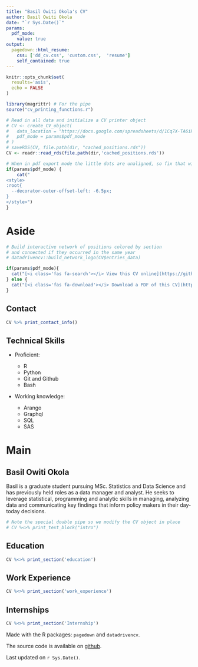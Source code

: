 ```yaml
---
title: "Basil Owiti Okola's CV"
author: Basil Owiti Okola
date: "`r Sys.Date()`"
params:
  pdf_mode:
    value: true
output:
  pagedown::html_resume:
    css: ['dd_cv.css', 'custom.css',  'resume']
    self_contained: true
---
```


```r
knitr::opts_chunk$set(
  results='asis', 
  echo = FALSE
)

library(magrittr) # For the pipe
source("cv_printing_functions.r")

# Read in all data and initialize a CV printer object
# CV <- create_CV_object(
#   data_location = "https://docs.google.com/spreadsheets/d/1Cq7X-TA6iR0ZVFOD5QkfGxvZOWg3Zz2XnwAMz4YMInE",  
#   pdf_mode = params$pdf_mode
# )
# saveRDS(CV, file.path(dir, "cached_positions.rds"))
CV <- readr::read_rds(file.path(dir,'cached_positions.rds'))
```


```r
# When in pdf export mode the little dots are unaligned, so fix that with some conditional CSS.
if(params$pdf_mode) {
    cat("
<style>
:root{
  --decorator-outer-offset-left: -6.5px;
}
</style>")
}
```


Aside
================================================================================

```r
# Build interactive network of positions colored by section
# and connected if they occurred in the same year
# datadrivencv::build_network_logo(CV$entries_data)
```


```r
if(params$pdf_mode){
  cat("[<i class='fas fa-search'></i> View this CV online](https://github.com/Bokola/Analysis/blob/master/CV%20with%20R/cv_Basil Owiti Okola.pdf)")
} else {
  cat("[<i class='fas fa-download'></i> Download a PDF of this CV](https://github.com/Bokola/Analysis/blob/master/CV%20with%20R/cv_Basil Owiti Okola.pdf)")
}
```

Contact {#contact}
--------------------------------------------------------------------------------

```r
CV %>% print_contact_info()
```



Technical Skills {#skills}
--------------------------------------------------------------------------------

- Proficient:

  - R
  - Python
  - Git and Github
  - Bash

- Working knowledge:

  - Arango
  - Graphql
  - SQL 
  - SAS 




Main
================================================================================

Basil Owiti Okola {#title}
--------------------------------------------------------------------------------

Basil is a graduate student pursuing MSc. Statistics and Data Science and has previously held roles as a data manager and analyst. He seeks to leverage statistical, programming and analytic skills in managing, analyzing data and communicating key findings that inform policy makers in their day-today decisions.

```r
# Note the special double pipe so we modify the CV object in place
# CV %<>% print_text_block("intro") 
```



Education {data-icon=graduation-cap data-concise=true}
--------------------------------------------------------------------------------

```r
CV %<>% print_section('education')
```



Work Experience {data-icon=laptop}
--------------------------------------------------------------------------------

```r
CV %<>% print_section('work_experience')
```



Internships {data-icon=chalkboard-teacher}
--------------------------------------------------------------------------------


```r
CV %<>% print_section('Internship')
```

::: aside


Made with the R packages: `pagedown` and `datadrivencv`.

The source code is available on [github](https://github.com/Bokola/Analysis/blob/master/CV%20with%20R).

Last updated on `r Sys.Date()`.

:::
